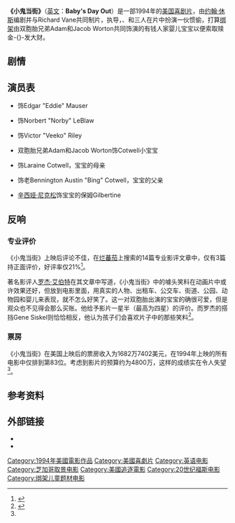 {{noteTA
|T= zh-tw:小鬼當街; zh-hans:小鬼当街; zh-hk:超能塞豆隆;
|G1=Show
|1=zh-tw:小鬼當街; zh-hans:小鬼当街; zh-hk:超能塞豆隆;}}
{{Infobox film
| name           = 小鬼当街
| original_name = Baby's Day Out
| tw_name = 小鬼當街
| hk_name = 超能塞豆隆
| image          = <!-- 檔案不存在 Babys day out poster.jpg ，可從英文維基百科取得 -->
| director       = {{link-en|帕特里克·里德·约翰逊|Patrick Read Johnson}}
| producer       = [[约翰·休斯|约翰·休斯]]<br />Richard Vane
| writer         = 约翰·休斯
| starring       = {{link-en|乔·曼特纳|Joe Mantegna}}<br />{{link-en|乔·潘托里亚诺|Joe Pantoliano}}<br />{{link-en|布莱恩·黑利|Brian Haley}}<br />Adam Robert Worton<br />Jacob Joseph Worton<br />{{link-en|劳拉·弗林·鲍尔|Lara Flynn Boyle}}<br />{{link-en|马修·格拉夫|Matthew Glave}}<br />[[辛西娅·尼克松|辛西娅·尼克松]]
| music          = [[布鲁斯·鲍顿|布鲁斯·鲍顿]]
| cinematography = {{link-en|托马斯·E·艾克曼|Thomas E. Ackerman}}
| editing        = David Rawlins
| studio         = [[约翰·休斯|休斯娱乐公司]]
| distributor    = [[20世纪福克斯|20世纪福克斯]]
| released       = {{Film date|1994|7|1}}
| runtime        = 99分钟<ref name="mojo">{{cite web
|url= http://www.boxofficemojo.com/movies/?id=babysdayout.htm
|title= Baby's Day Out (1994)
|publisher= Amazon.com
|work= [[Box_Office_Mojo|Box Office Mojo]]
|access-date= 2013-03-28
|archive-date= 2018-08-05
|archive-url= https://web.archive.org/web/20180805021713/https://www.boxofficemojo.com/movies/?id=babysdayout.htm
|dead-url= no
}}</ref>
| country        = 美国
| language       = 英语
| budget         = 4800万[[美元|美元]]<ref name="mojo" />
| gross          = 1682万7402美元 {{small|(美国)}}<ref name="mojo" />
}}

'''《小鬼当街》'''（[[英文|英文]]：'''Baby's Day Out'''）是一部1994年的[[美国|美国]][[喜剧片|喜剧片]]，由[[约翰·休斯|约翰·休斯]]编剧并与Richard Vane共同制片，{{link-en|帕特里克·里德·约翰逊|Patrick Read Johnson}}执导，{{link-en|乔·曼特纳|Joe Mantegna}}、{{link-en|乔·潘托里亚诺|Joe Pantoliano}}和{{link-en|布莱恩·黑利|Brian Haley}}三人在片中扮演一伙惯偷，打算[[绑架|绑架]]由双胞胎兄弟Adam和Jacob Worton共同饰演的有钱人家婴儿宝宝以便索取赎金-{}-发大财。

==剧情==

==演员表==
* {{link-en|乔·曼特纳|Joe Mantegna}}饰Edgar "Eddie" Mauser
* {{link-en|乔·潘托里亚诺|Joe Pantoliano}}饰Norbert "Norby" LeBlaw
* {{link-en|布莱恩·黑利|Brian Haley}}饰Victor "Veeko" Riley
* 双胞胎兄弟Adam和Jacob Worton饰Cotwell小宝宝
* {{link-en|劳拉·弗林·鲍尔|Lara Flynn Boyle}}饰Laraine Cotwell，宝宝的母亲
* {{link-en|马修·格拉夫|Matthew Glave}}饰老Bennington Austin "Bing" Cotwell，宝宝的父亲
* [[辛西娅·尼克松|辛西娅·尼克松]]饰宝宝的保姆Gilbertine

==反响==

===专业评价===
《小鬼当街》上映后评论不佳，在[[烂蕃茄|烂蕃茄]]上搜索的14篇专业影评文章中，仅有3篇持正面评价，好评率仅21%<ref>{{rotten-tomatoes|babys_day_out}}</ref>。

著名影评人[[罗杰·艾伯特|罗杰·艾伯特]]在其文章中写道，《小鬼当街》中的噱头笑料在动画片中或许效果还好，但放到电影里面，用真实的人物、出租车、公交车、街道、公园、动物园和婴儿来表现，就不怎么好笑了。这一对双胞胎出演的宝宝的确很可爱，但是观众也不见得会那么买账。他给予影片一星半（最高为四星）的评价。而罗杰的搭挡Gene Siskel则恰恰相反，他认为孩子们会喜欢片子中的那些笑料<ref>{{cite news |first=Roger |last=Ebert |url=http://rogerebert.suntimes.com/apps/pbcs.dll/article?AID=/19940701/REVIEWS/407010301/1023 |title=Baby's Day Out review |work=rogerebert.com |publisher=《[[芝加哥太阳报|芝加哥太阳报]]》 |date=1994年7月1日 |accessdate=2021年9月22日 |archive-date=2012年10月7日 |archive-url=https://web.archive.org/web/20121007141959/http://rogerebert.suntimes.com/apps/pbcs.dll/article?AID=%2F19940701%2FREVIEWS%2F407010301%2F1023 |dead-url=no }}</ref>。

===票房===
《小鬼当街》在美国上映后的票房收入为1682万7402美元，在1994年上映的所有电影中仅排到第83位。考虑到影片的预算约为4800万，这样的成绩实在令人失望<ref name="mojo" />。

==参考资料==
{{Reflist}}

==外部链接==
* {{IMDb title|0109190}}
* {{amg movie|1:131216}}

{{DEFAULTSORT:Baby's Day Out}}
[[Category:1994年美國電影作品|Category:1994年美國電影作品]]
[[Category:美國喜劇片|Category:美國喜劇片]]
[[Category:英语电影|Category:英语电影]]
[[Category:芝加哥取景电影|Category:芝加哥取景电影]]
[[Category:美國追逐電影|Category:美國追逐電影]]
[[Category:20世纪福斯电影|Category:20世纪福斯电影]]
[[Category:绑架儿童题材电影|Category:绑架儿童题材电影]]